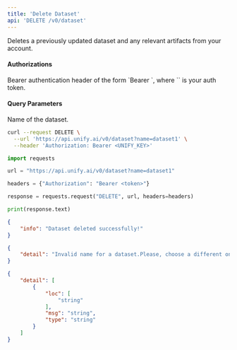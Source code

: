 ```yaml
---
title: 'Delete Dataset'
api: 'DELETE /v0/dataset'
---
```

Deletes a previously updated dataset and any relevant artifacts from your account.

#### Authorizations

<ParamField header="Authorization" type="string" required="true">
  Bearer authentication header of the form `Bearer <token>`, where `<token>` is your auth token.
</ParamField>

#### Query Parameters

<ParamField query="name" type="string" required="true">
Name of the dataset.
</ParamField>

<RequestExample>

```bash cURL
curl --request DELETE \
  --url 'https://api.unify.ai/v0/dataset?name=dataset1' \
  --header 'Authorization: Bearer <UNIFY_KEY>'
```

```python Python
import requests

url = "https://api.unify.ai/v0/dataset?name=dataset1"

headers = {"Authorization": "Bearer <token>"}

response = requests.request("DELETE", url, headers=headers)

print(response.text)
```

</RequestExample>
<ResponseExample>

```json 200
{
    "info": "Dataset deleted successfully!"
}
```

```json 400
{
    "detail": "Invalid name for a dataset.Please, choose a different one."
}
```

```json 422
{
    "detail": [
        {
            "loc": [
                "string"
            ],
            "msg": "string",
            "type": "string"
        }
    ]
}
```

</ResponseExample>
